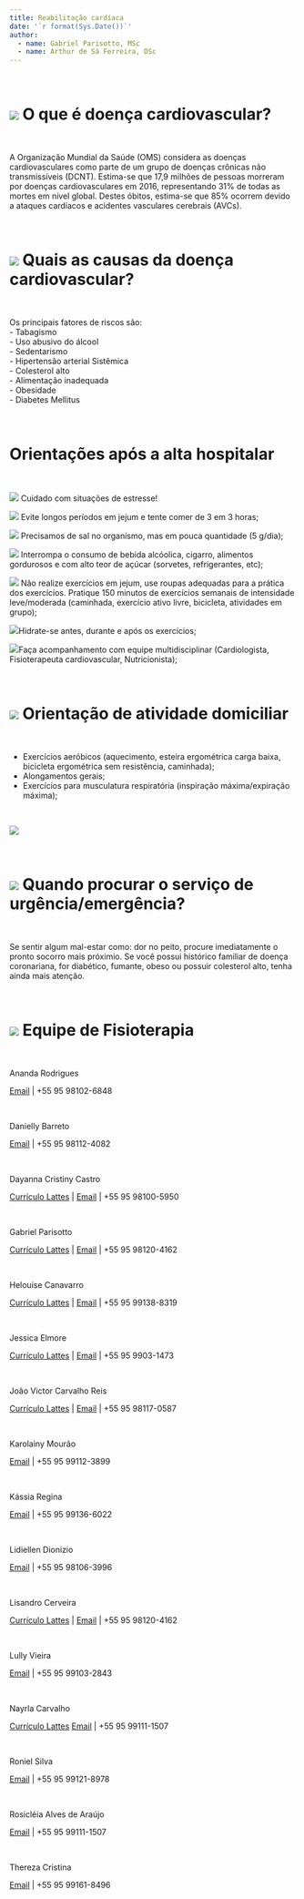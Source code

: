 ---
title: Reabilitação cardíaca
date: '`r format(Sys.Date())`'
author:
  - name: Gabriel Parisotto, MSc
  - name: Arthur de Sá Ferreira, DSc
---

<br>

# ![](coracao1.png) **O que é doença cardiovascular?**

<br>

A Organização Mundial da Saúde (OMS) considera as doenças cardiovasculares como parte de um grupo de doenças crônicas não transmissíveis (DCNT). Estima-se que 17,9 milhões de pessoas morreram por doenças cardiovasculares em 2016, representando 31% de todas as mortes em nível global. Destes óbitos, estima-se que 85% ocorrem devido a ataques cardíacos e acidentes vasculares cerebrais (AVCs).

<br>

# ![](causa2.png) **Quais as causas da doença cardiovascular?**

<br>

Os principais fatores de riscos são: 
<br>
- Tabagismo
<br>
- Uso abusivo do álcool
<br>
- Sedentarismo
<br>
- Hipertensão arterial Sistêmica 
<br>
- Colesterol alto
<br>
- Alimentação inadequada
<br>
- Obesidade
<br>
- Diabetes Mellitus

<br>

# **Orientações após a alta hospitalar**

<br>

![](Cuidado.png)	Cuidado	com	situações	de estresse!
 
![](Jejum.png)	Evite longos períodos em jejum e tente comer de 3 em 3 horas;

![](Sal.png) Precisamos de sal no organismo, mas em pouca quantidade (5 g/dia);

![](Bebida alcoolica.png) Interrompa		o	consumo	de bebida		alcóolica,		cigarro, alimentos gordurosos e com alto teor	de		açúcar	(sorvetes, refrigerantes, etc);
 
![](Atividade fisica.png) Não realize exercícios em jejum, use roupas adequadas para a prática dos exercícios. Pratique 150 minutos de exercícios semanais de intensidade leve/moderada (caminhada, exercício ativo livre, bicicleta, atividades em grupo);

![](Hidrate.png)Hidrate-se antes, durante e após os exercícios;

![](urgência.png)Faça acompanhamento com equipe	multidisciplinar (Cardiologista, Fisioterapeuta cardiovascular, Nutricionista);

<br>

# ![](Roupas.png) **Orientação de atividade domiciliar**

<br>

- Exercícios aeróbicos (aquecimento, esteira ergométrica carga baixa, bicicleta ergométrica sem resistência, caminhada);
<br>
- Alongamentos gerais; 
<br>
- Exercícios para musculatura respiratória (inspiração máxima/expiração máxima);

<br>

![](Recomendacao4.png)

<br>

# ![](Equipe4.png) **Quando procurar o serviço de urgência/emergência?**

<br>

Se sentir algum mal-estar como: dor no peito, procure imediatamente o pronto socorro mais próximio. Se você possui histórico familiar de doença coronariana, for diabético, fumante, obeso ou possuir colesterol alto, tenha ainda mais atenção.

<br>

# ![](Fisioterapia5.png) **Equipe de Fisioterapia**

<br>

Ananda Rodrigues

[Email](mailto:anandaarievilo@icloud.com) | +55 95 98102-6848

<br>

Danielly Barreto

[Email](mailto:danielly.fisiorr@gmail.com) | +55 95 98112-4082

<br>

Dayanna Cristiny Castro

[Currículo Lattes](http://lattes.cnpq.br/7572713717592560) |
[Email](mailto:castrodayanna@yahoo.com.br) | +55 95 98100-5950

<br>

Gabriel Parisotto 

[Currículo Lattes](https://lattes.cnpq.br/7092814362835725) |  [Email](mailto:gabriel_parizoto@yahoo.com.br) | +55 95 98120-4162

<br>

Helouise Canavarro

[Currículo Lattes](http://lattes.cnpq.br/9578184749144795) |  [Email](mailto:helouisecs@gmail.com) | +55 95 99138-8319

<br>

Jessica Elmore

[Currículo Lattes](http://lattes.cnpq.br/5132354074892683) |  [Email](mailto:elmorevick@gmail.com) | +55 95 9903-1473

<br>

João Victor Carvalho Reis

[Currículo Lattes](http://lattes.cnpq.br/6590588285794581) |  [Email](mailto:victorcarvalhoreis@hotmail.com) | +55 95 98117-0587

<br>

Karolainy Mourão

[Email](mailto:mouraokarolainy@gmail.com) | +55 95 99112-3899

<br>

Kássia Regina

[Email](mailto:celsa_mateus@hotmail.com) | +55 95 99136-6022

<br>

Lidiellen Dionizio

[Email](mailto:lidiellenjdionizio@gmail.com) | +55 95 98106-3996

<br>

Lisandro Cerveira

[Currículo Lattes](http://lattes.cnpq.br/5430277146097344) |  [Email](mailto:gabriel_parizoto@yahoo.com.br) | +55 95 98120-4162

<br>

Lully Vieira

[Email](mailto:lullyvieira92@gmail.com) | +55 95 99103-2843

<br>

Nayrla Carvalho

[Currículo Lattes](http://lattes.cnpq.br/702351116861671)
[Email](mailto:cnayrla@gmail.com) | +55 95 99111-1507

<br>

Roniel Silva

[Email](mailto:roniel.silva21@gmail.com) | +55 95 99121-8978

<br>

Rosicléia Alves de Araújo

[Email](mailto:cleiaa3217@gmail.com) | +55 95 99111-1507

<br>

Thereza Cristina

[Email](mailto:therezacristina15@gmail.com) | +55 95 99161-8496



